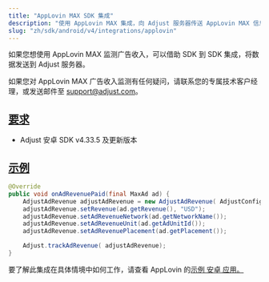 ```yaml
---
title: "AppLovin MAX SDK 集成"
description: "使用 AppLovin MAX 集成，向 Adjust 服务器传送 AppLovin MAX 信息。"
slug: "zh/sdk/android/v4/integrations/applovin"
---
```


如果您想使用 AppLovin MAX 监测广告收入，可以借助 SDK 到 SDK 集成，将数据发送到 Adjust 服务器。

<Callout type="note">

如果您对 AppLovin MAX 广告收入监测有任何疑问，请联系您的专属技术客户经理，或发送邮件至 [support@adjust.com](mailto:support@adjust.com)。

</Callout>

## [要求](requirements)

-  Adjust 安卓 SDK v4\.33\.5 及更新版本

## [示例](examples)

<Tabs>
<Tab title="Java">

```java
@Override
public void onAdRevenuePaid(final MaxAd ad) {
    AdjustAdRevenue adjustAdRevenue = new AdjustAdRevenue( AdjustConfig.AD_REVENUE_APPLOVIN_MAX);
    adjustAdRevenue.setRevenue(ad.getRevenue(), "USD");
    adjustAdRevenue.setAdRevenueNetwork(ad.getNetworkName());
    adjustAdRevenue.setAdRevenueUnit(ad.getAdUnitId());
    adjustAdRevenue.setAdRevenuePlacement(ad.getPlacement());

    Adjust.trackAdRevenue( adjustAdRevenue);
}
```

</Tab>
</Tabs>

要了解此集成在具体情境中如何工作，请查看 AppLovin 的[示例 安卓 应用。](https://github.com/AppLovin/AppLovin-MAX-SDK-Android/blob/master/AppLovin%20MAX%20Demo%20App%20-%20Java/app/src/main/java/com/applovin/enterprise/apps/demoapp/ads/max/RewardedAdActivity.java#L133-L144)
